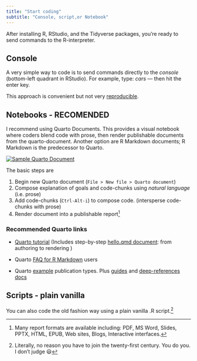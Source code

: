 ```yaml
---
title: "Start coding"
subtitle: "Console, script,or Notebook"
---
```


After installing R, RStudio, and the Tidyverse packages, you're ready to send commands to the R-interpreter.

## Console

A very simple way to code is to send commands directly to the *console* (bottom-left quadrant in RStudio). For example, type: *cars ---* then hit the enter key.

This approach is convenient but not very [reproducible](proj.html#reproducibility).

## Notebooks - RECOMENDED

I recommend using Quarto Documents. This provides a visual notebook where coders blend code with prose, then render publishable documents from the quarto-document. Another option are R Markdown documents; R Markdown is the predecessor to Quarto.

::: column-margin
[![Sample Quarto Document](/images/quarto.jpg)](https://quarto.org/docs/get-started/hello/rstudio.html#authoring)
:::

The basic steps are

1.  Begin new Quarto document (`File > New file > Quarto document`)
2.  Compose explanation of goals and code-chunks using *natural language* (i.e. prose)
3.  Add code-chunks (`Ctrl-Alt-i`) to compose code. (intersperse code-chunks with prose)
4.  Render document into a publishable report[^1]

[^1]: Many report formats are available including: PDF, MS Word, Slides, PPTX, HTML, EPUB, Web sites, Blogs, Interactive interfaces.

### Recommended Quarto links

-   [Quarto tutorial](https://quarto.org/docs/get-started/hello/rstudio.html) (Includes step-by-step [hello.qmd document](https://quarto.org/docs/get-started/hello/rstudio/_hello.qmd): from authoring to rendering )

-   Quarto [FAQ for R Markdown](https://quarto.org/docs/faq/rmarkdown.html) users

-   Quarto [example](https://quarto.org/docs/gallery/) publication types. Plus [guides](https://quarto.org/docs/guide/) and [deep-references docs](https://quarto.org/docs/reference/)

## Scripts - plain vanilla

You can also code the old fashion way using a plain vanilla .R script.[^2]

[^2]: Literally, no reason you have to join the twenty-first century. You do you. I don't judge 😃
